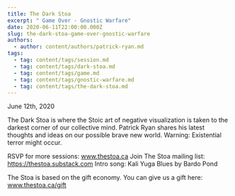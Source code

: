 ```yaml
---
title: The Dark Stoa
excerpt: " Game Over - Gnostic Warfare"
date: 2020-06-11T22:00:00.000Z
slug: the-dark-stoa-game-over-gnostic-warfare
authors:
  - author: content/authors/patrick-ryan.md
tags:
  - tag: content/tags/session.md
  - tag: content/tags/dark-stoa.md
  - tag: content/tags/game.md
  - tag: content/tags/gnostic-warfare.md
  - tag: content/tags/the-dark-stoa.md
---
```


June 12th, 2020

The Dark Stoa is where the Stoic art of negative visualization is taken to the darkest corner of our collective mind. Patrick Ryan shares his latest thoughts and ideas on our possible brave new world. Warning: Existential terror might occur.

RSVP for more sessions: www.thestoa.ca
Join The Stoa mailing list: https://thestoa.substack.com
Intro song: Kali Yuga Blues by Bardo Pond

The Stoa is based on the gift economy. You can give us a gift here: www.thestoa.ca/gift
